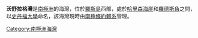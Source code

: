 {{unreferenced|time=2013-10-27T04:50:47+00:00}}
{{coord|77|22|S|166|25|E|display=title}}
'''沃舒拉格灣'''是[[南極洲|南極洲]]的海灣，位於[[羅斯島|羅斯島]]西部，處於[[哈里森海崖|哈里森海崖]]和[[羅德斯角|羅德斯角]]之間，以[[史丹福大學|史丹福大學]]命名，該海灣現時由[[南極條約體系|南極條約體系]]管理。

{{DEFAULTSORT:Wohlschlag Bay}}
[[Category:南極洲海灣|Category:南極洲海灣]]


{{RossIsland-geo-stub}}